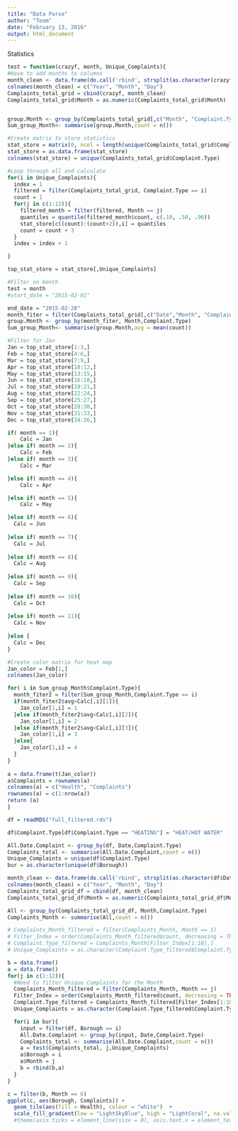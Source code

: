 ```yaml
---
title: "Data Parse"
author: "Team"
date: "February 13, 2016"
output: html_document
---
```




Statistics
```r
test = function(crazyf, month, Unique_Complaints){
#Have to add months to columns
month_clean <- data.frame(do.call('rbind', strsplit(as.character(crazyf$Date),"-")))
colnames(month_clean) = c("Year", "Month", "Day")
Complaints_total_grid = cbind(crazyf, month_clean)
Complaints_total_grid$Month = as.numeric(Complaints_total_grid$Month)


group.Month <- group_by(Complaints_total_grid[,c("Month", "Complaint.Type")], Month,Complaint.Type)
Sum_group_Month<- summarise(group.Month,count = n())

#Create matrix to store statistics
stat_store = matrix(0, ncol = length(unique(Complaints_total_grid$Complaint.Type)), nrow = 36)
stat_store = as.data.frame(stat_store)
colnames(stat_store) = unique(Complaints_total_grid$Complaint.Type)

#Loop through all and calculate 
for(i in Unique_Complaints){
  index = 1
  filtered = filter(Complaints_total_grid, Complaint.Type == i)
  count = 1
  for(j in c(1:12)){
    filtered_month = filter(filtered, Month == j)
    quantiles = quantile(filtered_month$count, c(.10, .50, .90))
    stat_store[c((count):(count+2)),i] = quantiles
    count = count + 3
  }
  index = index + 1

}

top_stat_store = stat_store[,Unique_Complaints]

#Filter on month 
test = month
#start_date = "2015-02-01"

end_date = "2015-02-28"
month_fiter = filter(Complaints_total_grid[,c("Date","Month", "Complaint.Type", "count")],Month == test & Complaint.Type %in% Unique_Complaints)
group.Month <- group_by(month_fiter, Month,Complaint.Type)
Sum_group_Month<- summarise(group.Month,avg = mean(count))

#Filter for Jan
Jan = top_stat_store[1:3,]
Feb = top_stat_store[4:6,]
Mar = top_stat_store[7:9,]
Apr = top_stat_store[10:12,]
May = top_stat_store[13:15,]
Jun = top_stat_store[16:18,]
Jul = top_stat_store[19:21,]
Aug = top_stat_store[22:24,]
Sep = top_stat_store[25:27,]
Oct = top_stat_store[28:30,]
Nov = top_stat_store[31:33,]
Dec = top_stat_store[34:36,]

if( month == 1){
    Calc = Jan
}else if( month == 2){
    Calc = Feb
}else if( month == 3){
    Calc = Mar

}else if( month == 4){
    Calc = Apr

}else if( month == 5){
    Calc = May

}else if( month == 6){
  Calc = Jun
  
}else if( month == 7){
  Calc = Jul
  
}else if( month == 8){
  Calc = Aug
  
}else if( month == 9){
  Calc = Sep
  
}else if( month == 10){
  Calc = Oct
  
}else if( month == 11){
  Calc = Nov
  
}else {
  Calc = Dec
}

#Create color matrix for heat map
Jan_color = Feb[1,]
colnames(Jan_color)

for( i in Sum_group_Month$Complaint.Type){
  month_fiter2 = filter(Sum_group_Month,Complaint.Type == i)
  if(month_fiter2$avg<Calc[,i][1]){
    Jan_color[1,i] = 1
  }else if(month_fiter2$avg<Calc[,i][2]){
    Jan_color[1,i] = 2
  }else if(month_fiter2$avg<Calc[,i][3]){
    Jan_color[1,i] = 3
  }else{
    Jan_color[1,i] = 4
  }
}
    
a = data.frame(t(Jan_color))
a$Complaints = rownames(a)
colnames(a) = c("Health", "Complaints")
rownames(a) = c(1:nrow(a))
return (a)
}

```

```r
df = readRDS("full_filtered.rds")

df$Complaint.Type[df$Complaint.Type == "HEATING"] = "HEAT/HOT WATER"

All.Date.Complaint <- group_by(df, Date,Complaint.Type)
Complaints_total <- summarise(All.Date.Complaint,count = n())
Unique_Complaints = unique(df$Complaint.Type)
bur = as.character(unique(df$Borough))

month_clean <- data.frame(do.call('rbind', strsplit(as.character(df$Date),"-")))
colnames(month_clean) = c("Year", "Month", "Day")
Complaints_total_grid_df = cbind(df, month_clean)
Complaints_total_grid_df$Month = as.numeric(Complaints_total_grid_df$Month)

All <- group_by(Complaints_total_grid_df, Month,Complaint.Type)
Complaints_Month <- summarise(All,count = n())

# Complaints_Month_filtered = filter(Complaints_Month, Month == 1)
# Filter_Index = order(Complaints_Month_filtered$count, decreasing = TRUE)
# Complaint.Type_filtered = Complaints_Month[Filter_Index[1:10],]
# Unique_Complaints = as.character(Complaint.Type_filtered$Complaint.Type)

b = data.frame()
a = data.frame()
for(j in c(1:12)){
  #Need to filter Unique Complaints for the Month
  Complaints_Month_filtered = filter(Complaints_Month, Month == j)
  Filter_Index = order(Complaints_Month_filtered$count, decreasing = TRUE)
  Complaint.Type_filtered = Complaints_Month_filtered[Filter_Index[1:10],]
  Unique_Complaints = as.character(Complaint.Type_filtered$Complaint.Type)

  for(i in bur){
    input = filter(df, Borough == i)
    All.Date.Complaint <- group_by(input, Date,Complaint.Type)
    Complaints_total <- summarise(All.Date.Complaint,count = n())
    a = test(Complaints_total, j,Unique_Complaints)
    a$Borough = i
    a$Month = j
    b = rbind(b,a)
  }
}
```

```r
c = filter(b, Month == 6)
ggplot(c, aes(Borough, Complaints)) + 
  geom_tile(aes(fill = Health), colour = "white")  +
  scale_fill_gradient(low = "LightSkyBlue", high = "LightCoral", na.value = "grey", limits=c(1, 4))
  #theme(axis.ticks = element_line(size = 0), axis.text.x = element_text(size = 0)) + 

```

